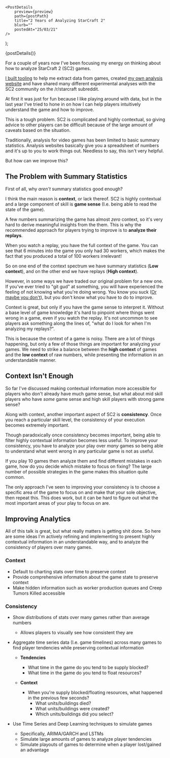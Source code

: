 

    <PostDetails
        preview={preview}
        path={postPath}
        title="2 Years of Analyzing StarCraft 2"
        blurb=""
        postedAt="25/03/21"
    />
);

<Fragment>{postDetails()}</Fragment>

For a couple of years now I've been focusing my energy on thinking about how to
analyze StarCraft 2 (SC2) games.

[I built tooling](https://github.com/ZephyrBlu/zephyrus-sc2-parser) to help me
extract data from games, created [my own analysis website](https://zephyrus.gg)
and have shared many different experimental analyses with the SC2 community
on the /r/starcraft subreddit.

At first it was just for fun because I like playing around with data, but in the last year
I've tried to hone in on how I can help players intuitively understand the game and
how to improve.

This is a tough problem. SC2 is complicated and highly contextual, so giving advice to other
players can be difficult because of the large amount of caveats based on the situation.

Traditionally, analysis for video games has been limited to basic summary statistics.
Analysis websites basically give you a spreadsheet of numbers and it's up to you to work things out.
Needless to say, this isn't very helpful.

But how can we improve this?

## The Problem with Summary Statistics

First of all, why *aren't* summary statistics good enough?

I think the main reason is **context**, or lack thereof. SC2 is highly contextual and a
large component of skill is **game sense** (I.e. being able to read the state of the game).

A few numbers summarizing the game has almost *zero* context, so it's very hard to derive
meaningful insights from the them. This is why the recommended approach for players trying to
improve is to **analyze their replays**.

When you watch a replay, you have the full context of the game. You can see that 6 minutes into
the game you only had 30 workers, which makes the fact that you produced a total of 100 workers irrelevant!

So on one end of the context spectrum we have summary statistics (**Low context**), and on the other end
we have replays (**High context**).

However, in some ways we have traded our original problem for a new one. If you've ever tried to "git gud"
at something, you will have experienced the feeling of not knowing what you're doing wrong.
You know you suck ([Or maybe you don't](https://en.wikipedia.org/wiki/Dunning%E2%80%93Kruger_effect)),
but you don't know what you have to do to improve.

Context is great, but only if you have the game sense to interpret it. Without a base level of
game knowledge it's hard to pinpoint where things went wrong in a game, even if you watch the replay.
It's not uncommon to see players ask something along the lines of, "what do I look for when I'm analyzing my replays?".

This is because the context of a game is noisy. There are a lot of things happening, but only a few of those things
are important for analyzing your games. We need to strike a balance between the **high context** of games and
the **low context** of raw numbers, while presenting the information in an understandable manner.

## Context Isn't Enough

So far I've discussed making contextual information more accessible for players who don't
already have much game sense, but what about mid skill players who have *some* game sense
and high skill players with strong game sense?

Along with context, another important aspect of SC2 is **consistency**. Once you reach a
particular skill level, the consistency of your execution becomes extremely important.

Though paradoxically once consistency becomes important, being able to filter highly contextual
information becomes less useful. To improve your consistency, you have to analyze your play
over *many* games so being able to understand what went wrong in any particular game is not
as useful.

If you play 10 games then analyze them and find different mistakes in each game, how do you
decide which mistake to focus on fixing? The large number of possible strategies in the game
makes this situation quite common.

The only approach I've seen to improving your consistency is to choose a specific area of
the game to focus on and make that your sole objective, then repeat this. This does work,
but it can be hard to figure out what the most important areas of your play to focus on are.

## Improving Analytics

All of this talk is great, but what really matters is getting shit done. So here are some ideas
I'm actively refining and implementing to present highly contextual information in an
understandable way, and to analyze the consistency of players over many games.

### Context

- Default to charting stats over time to preserve context
- Provide comprehensive information about the game state to preserve context
- Make hidden information such as worker production queues and Creep Tumors Killed accessible

### Consistency

- Show distributions of stats over many games rather than average numbers
    - Allows players to visually see how consistent they are

- Aggregate time series data (I.e. game timelines) across many games to find player tendencies while preserving contextual information
    - **Tendencies**
        - What time in the game do you tend to be supply blocked?
        - What time in the game do you tend to float resources?

    - **Context**
        - When you're supply blocked/floating resources, what happened in the previous few seconds?
            - What units/buildings died?
            - What units/buildings were created?
            - Which units/buildings did you select?

- Use Time Series and Deep Learning techniques to simulate games
    - Specifically, ARIMA/GARCH and LSTMs
    - Simulate large amounts of games to analyze player tendencies
    - Simulate playouts of games to determine when a player lost/gained an advantage

